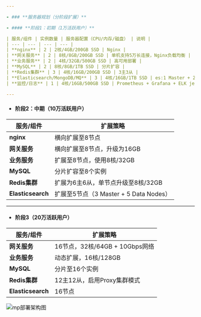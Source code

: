 ```yaml
---

- ### **服务器规划（分阶段扩展）**

- #### **阶段1：初期（1万活跃用户）**

| 服务/组件 | 实例数量 | 服务器配置（CPU/内存/磁盘） | 说明 |
| --- | --- | --- | --- |
| **nginx** | 2 | 2核/4GB/200GB SSD | Nginx |
| **网关服务** | 2 | 8核/8GB/200GB SSD | 单机支持5万长连接，Nginx负载均衡 |
| **业务服务** | 2 | 4核/32GB/500GB SSD | 高可用部署 |
| **MySQL** | 2 | 8核/8GB/1TB SSD | 分片扩容 |
| **Redis集群** | 3 | 4核/16GB/200GB SSD | 3主3从 |
| **Elasticsearch/MongoDB/MQ** | 3 | 4核/16GB/1TB SSD | es:1 Master + 2 Data Nodes MongoDB:副本集 MQ预留 |
| **监控/日志** | 1 | 4核/16GB/500GB SSD | Prometheus + Grafana + ELK jenkins gitlab |

---
```


- #### 阶段2：中期（10万活跃用户）

| 服务/组件 | 扩展策略 |
| --- | --- |
| **nginx** | 横向扩展至8节点 |
| **网关服务** | 横向扩展至8节点，升级为16GB |
| **业务服务** | 扩展至8节点，使用8核/32GB |
| **MySQL** | 分片扩容至8个实例 |
| **Redis集群** | 扩展为6主6从，单节点升级至8核/32GB |
| **Elasticsearch** | 扩展至5节点（3 Master + 5 Data Nodes） |

---

- #### **阶段3（20万活跃用户）**

| 服务/组件 | 扩展策略 |
| --- | --- |
| **网关服务** | 16节点，32核/64GB + 10Gbps网络 |
| **业务服务** | 动态扩展，16核/128GB |
| **MySQL** | 分片至16个实例 |
| **Redis集群** | 12主12从，启用Proxy集群模式 |
| **Elasticsearch** | 16节点 |

<Frame>
<img src="/images/mp-deploy.png" alt="mp部署架构图" />
</Frame>